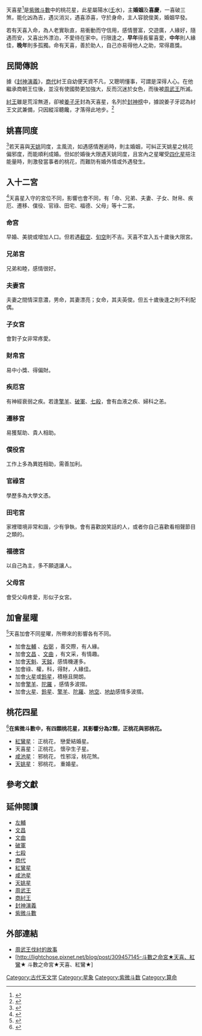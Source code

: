 {{otheruses|subject=紫微斗數的天喜星|other=與天喜星同名的其他意思|天喜 (消歧義)}}
天喜星<ref>{{Cite web|title=紫微斗數中的桃花星--天喜|URL=https://m.lnka.tw/detail.aspx?articleId=13861|publisher=靈匣}}</ref>是[[紫微斗數|紫微斗數]]中的桃花星，此星屬陽水([[壬|壬]]水)，主'''婚姻'''及'''喜慶'''，一喜破三煞，能化凶為吉，遇災消災，遇喜添喜，守於身命，主人容貌俊美，婚姻早發。

若有天喜入命，為人老實耿直，易衝動而守信用，感情豐富，交遊廣，人緣好，隨遇而安，又喜出外漂泊，不愛待在家中。行限逢之，'''早年'''得長輩喜愛，'''中年'''則人緣佳，'''晚年'''則多孤獨。命有天喜，善於助人，自己亦易得他人之助，常得嘉獎。
==民間傳說==
據《[[封神演義|封神演義]]》，[[商代|商代]]紂王自幼便天資不凡，又聰明懂事，可謂是深得人心。在他繼承商朝王位後，並沒有使國勢更加強大，反而沉迷於女色，而後被[[周武王|周武王]]所滅。

[[紂王|紂王]]雖是荒淫無道，卻被[[姜子牙|姜子牙]]封為天喜星，名列於[[封神榜|封神榜]]中，據說姜子牙認為紂王文武兼備，只因縱淫聽饞，才落得此地步。<ref>{{Cite web|title=紂王被封什麼神？|URL=http://www.wiki101.com.tw/archives/68147|publisher=wiki101}}</ref>

==姚喜同度==
<ref>{{Cite web|title=左右人感情的紅鸞天喜星|url=https://m.lnka.tw/detail.aspx?articleId=2754|publisher=靈匣}}</ref>若天喜與[[天姚|天姚]]同度，主風流，如遇感情邂逅時，則主婚姻，可糾正天姚星之桃花偏邪度，而能順利成婚。但如於婚後大限遇天姚同度，且宮內之星曜受[[四化星|四化星]]挹注能量時，則激發當事者的桃花，而難防有婚外情或外遇發生。

==入十二宮==
<ref>{{Cite web|title=天喜星|URL=http://www.ziweixueyuan.com/xingqing/3508.html|publisher=紫微學院}}</ref>天喜星入守的宮位不同，影響也會不同，有「命、兄弟、夫妻、子女、財帛、疾厄、遷移、僕役、官祿、田宅、福德、父母」等十二宮。
===命宮===
早婚、美貌或增加人口。但若遇[[空亡#截路空亡|截空]]、[[空亡#旬中空亡|旬空]]則不吉。天喜不宜入五十歲後大限宮。

===兄弟宮===
兄弟和睦，感情很好。
===夫妻宮===
夫妻之間情深意濃，男命，其妻漂亮；女命，其夫英俊。但五十歲後逢之則不利配偶。
===子女宮===
會對子女非常疼愛。
===財帛宮===
易中小獎、得偏財。
===疾厄宮===
有神經衰弱之疾。若逢[[擎羊|擎羊]]、[[破軍|破軍]]、[[七殺|七殺]]，會有血液之疾、婦科之恙。
===遷移宮===
易獲幫助、貴人相助。
===僕役宮===
工作上多為異姓相助，需善加利。

===官祿宮===
學歷多為大學文憑。
===田宅宮===
家裡環境非常和諧，少有爭執，會有喜歡說笑話的人，或者你自己喜歡看相聲節目之類的。
===福德宮===
以自己為主，多不願退讓人。
===父母宮===
會受父母疼愛，形似子女宮。

==加會星曜==
<ref>{{Cite web|title=天喜加會星曜|URL=http://www.360doc.cn/article/1623768_510684759.html|publisher=360圖書館}}</ref>天喜加會不同星曜，所帶來的影響各有不同。
*加會[[左輔|左輔]] 、[[右弼|右弼]] ，善交際，有人緣。
*加會[[文昌|文昌]] 、[[文曲|文曲]] ，有文采，有情趣。
*加會[[天魁|天魁]]、[[天鉞|天鉞]]，感情機運多。
*加會祿、權，科，得財，人緣佳。
*加會[[星辰火星|火星]]或[[鈴星|鈴星]]，積極且開朗。
*加會[[擎羊|擎羊]]、[[陀羅|陀羅]] ，感情多波摺。
*加會[[火星|火星]]、[[鈴星|鈴星]]、[[擎羊|擎羊]]、[[陀羅|陀羅]]、[[地空|地空]]、[[地劫|地劫]]感情多波摺。

==桃花四星==
<ref>{{Cite web|title=紫微斗數之四顆桃花星|url=http://www.or.com.tw/web/magazine/astrology.php?MagazineCategoryID=12&MagazinePageID=218&Volume=59|publisher=台中精機 }}</ref>'''在紫微斗數中，有四顆桃花星，其影響分為2類，正桃花與邪桃花。'''
*[[紅鸞星|紅鸞星]]： 正桃花， 戀愛結婚星。
*天喜星： 正桃花， 懷孕生子星。
*[[咸池星|咸池星]]： 邪桃花， 性邪淫，桃花煞。
*[[天姚星|天姚星]]： 邪桃花， 重婚星。

==參考文獻==
{{reflist}}
==延伸閱讀==
*[[左輔|左輔]]
*[[文昌|文昌]]
*[[文曲|文曲]]
*[[破軍|破軍]]
*[[七殺|七殺]]
*[[商代|商代]]
*[[紅鸞星|紅鸞星]]
*[[咸池星|咸池星]]
*[[天姚星|天姚星]]
*[[周武王|周武王]]
*[[商紂王|商紂王]]
*[[封神演義|封神演義]]
*[[紫微斗數|紫微斗數]]

==外部連結==
* [http://www.timetw.com/61253.html 周武王伐紂的故事]
*[http://lightchose.pixnet.net/blog/post/309457145-斗數之命宮★天喜、紅鸞★ 斗數之命宮★天喜、紅鸞★]

[[Category:古代天文学|Category:古代天文学]]
[[Category:星象|Category:星象]]
[[Category:紫微斗数|Category:紫微斗数]]
[[Category:算命|Category:算命]]